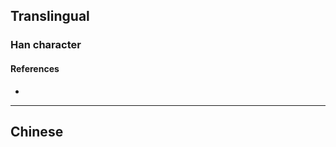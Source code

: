{{character info/new}}
{{also|嘸}}
==Translingual==

===Han character===
{{Han char|rn=30|rad=口|as=04|sn=7|four=|canj=RMKU|ids=⿰口无}}

====References====
* {{Han ref|kx=0181.191|hdz=10585.060|uh=5452|ud=21586}}

----

==Chinese==
{{zh-see|嘸}}